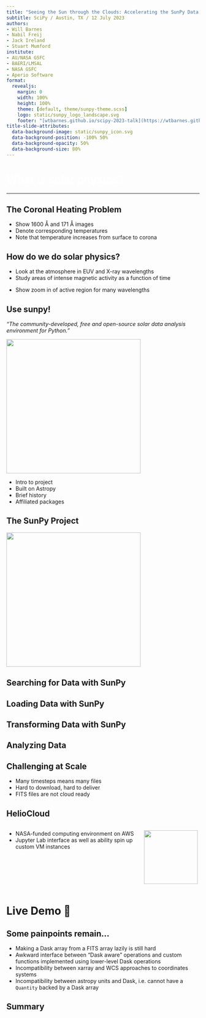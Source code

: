 ```yaml
---
title: "Seeing the Sun through the Clouds: Accelerating the SunPy Data Analysis Ecosystem with Dask"
subtitle: SciPy / Austin, TX / 12 July 2023
authors:
- Will Barnes
- Nabil Freij
- Jack Ireland
- Stuart Mumford
institute:
- AU/NASA GSFC
- BAERI/LMSAL
- NASA GSFC
- Aperio Software
format:
  revealjs:
    margin: 0
    width: 100%
    height: 100%
    theme: [default, theme/sunpy-theme.scss]
    logo: static/sunpy_logo_landscape.svg
    footer: "[wtbarnes.github.io/scipy-2023-talk](https://wtbarnes.github.io/scipy-2023-talk)"
title-slide-attributes: 
  data-background-image: static/sunpy_icon.svg
  data-background-position: -100% 50%
  data-background-opacity: 50%
  data-background-size: 80%
---
```


# <span style="color:white;">What is solar physics?</span> {background-video="static/heliophysics_fleet_capture_erup_cme_1280x720.mp4" background-video-loop="true" background-video-muted="true"}

---

## The Coronal Heating Problem

::: {.notes}
- Show 1600 Å and 171 Å images
- Denote corresponding temperatures
- Note that temperature increases from surface to corona
:::

## How do we do solar physics?

- Look at the atmosphere in EUV and X-ray wavelengths
- Study areas of intense magnetic activity as a function of time

::: {.notes}
- Show zoom in of active region for many wavelengths
:::

## Use sunpy!

*“The community-developed, free and open-source solar data analysis environment for Python.”*

![](static/tour.svg){fig-align="center" height="25em"}

::: {.notes}
- Intro to project
- Built on Astropy
- Brief history
- Affiliated packages
:::

## The SunPy Project

![](static/sunpy_ecosystem.svg){fig-align="center" height="25em"}

## Searching for Data with SunPy

## Loading Data with SunPy

## Transforming Data with SunPy

## Analyzing Data

## Challenging at Scale

- Many timesteps means many files
- Hard to download, hard to deliver
- FITS files are not cloud ready

## HelioCloud

::: {.columns}
::: {.column width="70%"}
- NASA-funded computing environment on AWS
- Jupyter Lab interface as well as ability spin up custom VM instances
:::
::: {.column width="30%"}
![](static/heliocloud_logo.png){height="10em" fig-align="center"}
:::
:::

# Live Demo 🤞 {background-image="static/sunpy_icon.svg" background-opacity="50%"}

## Some painpoints remain...

- Making a Dask array from a FITS array lazily is still hard
- Awkward interface between "Dask aware" operations and custom functions implemented using lower-level Dask operations
- Incompatibility between xarray and WCS approaches to coordinates systems
- Incompatibility between astropy units and Dask, i.e. cannot have a `Quantity` backed by a Dask array

## Summary

